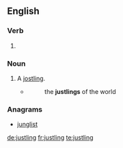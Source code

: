 ==English==

===Verb===
{{head|en}}

# {{present participle of|justle}}

===Noun===
{{en-noun}}

# A [[jostling]].
#* {{w|Laurence Sterne}}
#*: the '''justlings''' of the world

===Anagrams===
* [[junglist#English|junglist]]

[[de:justling]]
[[fr:justling]]
[[te:justling]]